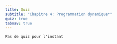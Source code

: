 ```yaml
---
title: Quiz
subtitle: "Chapitre 4: Programmation dynamique*"
quiz: true
tabnav: true
---
```

```ed-pb
Pas de quiz pour l'instant

```